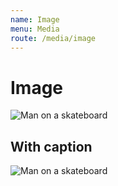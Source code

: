 ```yaml
---
name: Image
menu: Media
route: /media/image
---
```



# Image

<Playground>
  <Image
    alt="Man on a skateboard"
    src="https://images.unsplash.com/photo-1520045892732-304bc3ac5d8e?ixlib=rb-1.2.1&auto=format&fit=crop&w=900&q=60"
  />
</Playground>

<Props of={Image} />


## With caption

<Playground>
  <Image
    src="https://images.unsplash.com/photo-1520045892732-304bc3ac5d8e?ixlib=rb-1.2.1&auto=format&fit=crop&w=900&q=60"
    caption="Skateboard photo"
    alt="Man on a skateboard"
  />
</Playground>